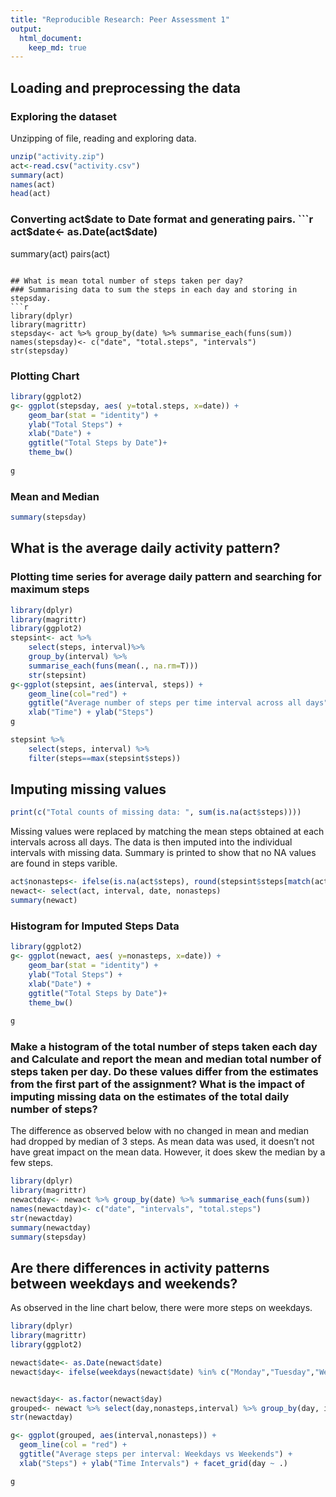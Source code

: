 ```yaml
---
title: "Reproducible Research: Peer Assessment 1"
output: 
  html_document:
    keep_md: true
---
```


## Loading and preprocessing the data
### Exploring the dataset
Unzipping of file, reading and exploring data.
```r
unzip("activity.zip")
act<-read.csv("activity.csv")
summary(act)
names(act)
head(act)
```
### Converting act$date to Date format and generating pairs.
```r
act$date<- as.Date(act$date)
summary(act)
pairs(act)
```

## What is mean total number of steps taken per day?
### Summarising data to sum the steps in each day and storing in stepsday.
```r
library(dplyr)
library(magrittr)
stepsday<- act %>% group_by(date) %>% summarise_each(funs(sum)) 
names(stepsday)<- c("date", "total.steps", "intervals")
str(stepsday)
```
### Plotting Chart
```r
library(ggplot2)
g<- ggplot(stepsday, aes( y=total.steps, x=date)) + 
    geom_bar(stat = "identity") + 
    ylab("Total Steps") +
    xlab("Date") +
    ggtitle("Total Steps by Date")+
    theme_bw()
  
g
```

### Mean and Median
```r
summary(stepsday)
```
## What is the average daily activity pattern?
### Plotting time series for average daily pattern and searching for maximum steps
```r
library(dplyr)
library(magrittr)
library(ggplot2)
stepsint<- act %>% 
    select(steps, interval)%>% 
    group_by(interval) %>% 
    summarise_each(funs(mean(., na.rm=T)))
    str(stepsint)
g<-ggplot(stepsint, aes(interval, steps)) + 
    geom_line(col="red") + 
    ggtitle("Average number of steps per time interval across all days") +
    xlab("Time") + ylab("Steps")
g

stepsint %>% 
    select(steps, interval) %>%
    filter(steps==max(stepsint$steps))
```

## Imputing missing values
```r
print(c("Total counts of missing data: ", sum(is.na(act$steps))))
```

Missing values were replaced by matching the mean steps obtained at each intervals across all days. The data is then imputed into the individual intervals with missing data. Summary is printed to show that no NA values are found in steps varible. 

```r
act$nonasteps<- ifelse(is.na(act$steps), round(stepsint$steps[match(act$interval,stepsint$interval)],0),act$steps)
newact<- select(act, interval, date, nonasteps)
summary(newact)
```
### Histogram for Imputed Steps Data
```r
library(ggplot2)
g<- ggplot(newact, aes( y=nonasteps, x=date)) + 
    geom_bar(stat = "identity") + 
    ylab("Total Steps") +
    xlab("Date") +
    ggtitle("Total Steps by Date")+
    theme_bw()
  
g
```

### Make a histogram of the total number of steps taken each day and Calculate and report the mean and median total number of steps taken per day. Do these values differ from the estimates from the first part of the assignment? What is the impact of imputing missing data on the estimates of the total daily number of steps?

The difference as observed below with no changed in mean and median had dropped by median of 3 steps. As mean data was used, it doesn't not have great impact on the mean data. However, it does skew the median by a few steps. 

```r
library(dplyr)
library(magrittr)
newactday<- newact %>% group_by(date) %>% summarise_each(funs(sum)) 
names(newactday)<- c("date", "intervals", "total.steps")
str(newactday)
summary(newactday)
summary(stepsday)
```



## Are there differences in activity patterns between weekdays and weekends?

As observed in the line chart below, there were more steps on weekdays. 

```r
library(dplyr)
library(magrittr)
library(ggplot2)

newact$date<- as.Date(newact$date)
newact$day<- ifelse(weekdays(newact$date) %in% c("Monday","Tuesday","Wednesday","Thursday","Friday") == T, "weekday", "weekend")


newact$day<- as.factor(newact$day)
grouped<- newact %>% select(day,nonasteps,interval) %>% group_by(day, interval) %>% summarise_each(funs (sum))
str(newactday)

g<- ggplot(grouped, aes(interval,nonasteps)) +
  geom_line(col = "red") +
  ggtitle("Average steps per interval: Weekdays vs Weekends") +
  xlab("Steps") + ylab("Time Intervals") + facet_grid(day ~ .)

g


```


